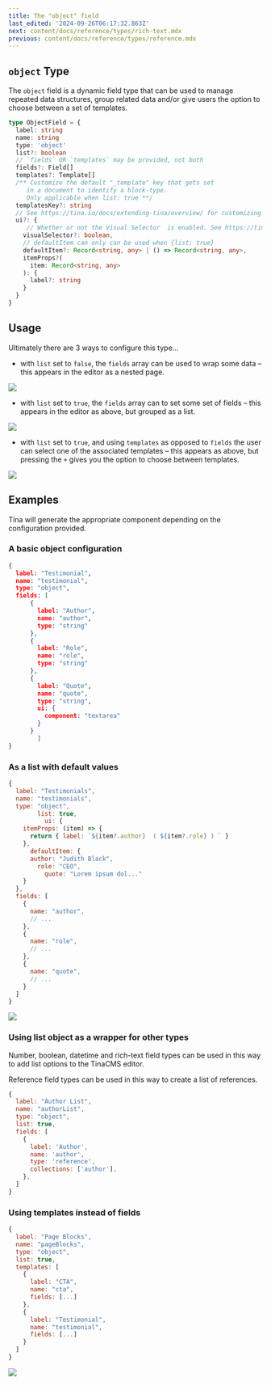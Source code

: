 ```yaml
---
title: The "object" field
last_edited: '2024-09-26T06:17:32.863Z'
next: content/docs/reference/types/rich-text.mdx
previous: content/docs/reference/types/reference.mdx
---
```


## `object` Type

The `object` field is a dynamic field type that can be used to manage repeated data structures, group related data and/or give users the option to choose between a set of templates.

```ts
type ObjectField = {
  label: string
  name: string
  type: 'object'
  list?: boolean
  // `fields` OR `templates` may be provided, not both
  fields?: Field[]
  templates?: Template[]
  /** Customize the default "_template" key that gets set
     in a document to identify a block-type.
     Only applicable when list: true **/
  templatesKey?: string
  // See https://tina.io/docs/extending-tina/overview/ for customizing the UI
  ui?: {
     // Whether or not the Visual Selector  is enabled. See https://tina.io/docs/editing/blocks/#adding-a-visual-block-selector-experimental
    visualSelector?: boolean,
    // defaultItem can only can be used when {list: true}
    defaultItem?: Record<string, any> | () => Record<string, any>,
    itemProps?(
      item: Record<string, any>
    ): {
      label?: string
    }
  }
}
```

## Usage

Ultimately there are 3 ways to configure this type...

* with `list` set to `false`, the `fields` array can be used to wrap some data – this appears in the editor as a nested page.

![](https://res.cloudinary.com/forestry-demo/image/upload/v1727331124/tina-io/docs/Sep-26-2024_16-05-37_d2ol8w.gif)

* with `list` set to `true`, the `fields` array can to set some set of fields – this appears in the editor as above, but grouped as a list.

![](https://res.cloudinary.com/forestry-demo/image/upload/v1727331115/tina-io/docs/Sep-26-2024_16-03-00_f3ogev.gif)

* with `list` set to `true`, and using `templates` as opposed to `fields` the user can select one of the associated templates – this appears as above, but pressing the `+`  gives you the option to choose between templates.

![](https://res.cloudinary.com/forestry-demo/image/upload/v1727331134/tina-io/docs/Sep-26-2024_16-07-02_zv5uth.gif)

## Examples

Tina will generate the appropriate component depending on the configuration provided.

### A basic object configuration

```json
{
  label: "Testimonial",
  name: "testimonial",
  type: "object",
  fields: [
      {
        label: "Author",
        name: "author",
        type: "string"
      },
      {
        label: "Role",
        name: "role",
        type: "string"
      },
      {
        label: "Quote",
        name: "quote",
        type: "string",
        ui: {
          component: "textarea"
        }
      }
        ]
}
```

### As a list with default values

```javascript
{
  label: "Testimonials",
  name: "testimonials",
  type: "object",
        list: true,
          ui: {
    itemProps: (item) => {
      return { label: `${item?.author}  ( ${item?.role} ) ` }
    },
      defaultItem: {
      author: "Judith Black",
        role: "CEO",
          quote: "Lorem ipsum dol..."
    }
  },
  fields: [
    {
      name: "author",
      // ...
    },
    {
      name: "role",
      // ...
    },
    {
      name: "quote",
      // ...
    }
  ]
}
```

![](https://res.cloudinary.com/forestry-demo/image/upload/v1722381170/Screenshot_2024-07-31_at_9.12.43_AM_gahppr.png)

### Using list object as a wrapper for other types

Number, boolean, datetime and rich-text field types can be used in this way to add list options to the TinaCMS editor.

Reference field types can be used in this way to create a list of references.

```javascript
{
  label: "Author List",
  name: "authorList",
  type: "object",
  list: true,      
  fields: [
    {
      label: 'Author',
      name: 'author',
      type: 'reference',
      collections: ['author'],
    },
  ]
}
```

### Using templates instead of fields

```javascript
{
  label: "Page Blocks",
  name: "pageBlocks",
  type: "object",
  list: true,
  templates: [
    {
      label: "CTA",
      name: "cta",
      fields: [...]
    },
    {
      label: "Testimonial",
      name: "testimonial",
      fields: [...]
    }
  ]
}
```

![](https://res.cloudinary.com/forestry-demo/image/upload/v1722381325/Screenshot_2024-07-31_at_9.15.20_AM_rniq4e.png)
